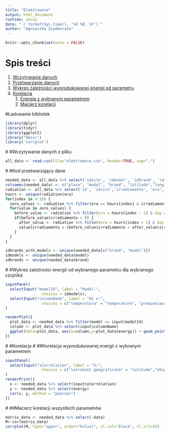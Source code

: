 ```yaml
---
title: "Elektrownie"
output: html_document
runtime: shiny
date: "`r format(Sys.time(), '%d %B, %Y')`"
author: "Agnieszka Szymborska"
---
```


```r
knitr::opts_chunk$set(echo = FALSE)
```

# Spis treści
1. [Wczytywanie danych](#load)
2. [Przetwarzanie danych](#prepare_data)
3. [Wykres zależności wyprodukowanej energii od parametru](#energy_parameter_plot)
4. [Korelacja](#correlation)
    1. [Energia z wybranym parametrem](#correlation_energy_parameter)
    2. [Macierz korelacji](#correlation_matrix)
  
#Ładowanie bibliotek
```r
library(dplyr)
library(tidyr)
library(ggplot2) 
library("Hmisc")
library('corrplot')
```
#<a name="load"></a>
#Wczytywanie danych z pliku
```r
all_data <- read.csv(file="elektrownie.csv", header=TRUE, sep=",")
```

#<a name="prepare_data"></a>
#Kod przetwarzający dane
```r
needed_data <- all_data %>% select('idsito', 'idmodel', 'idbrand', 'lat', 'lon', 'ageinmonths', 'data', 'temperatura_ambiente', 'irradiamento', 'pressure', 'windspeed', 'humidity', 'dewpoint', 'windbearing', 'cloudcover', 'kwh')
colnames(needed_data) <- c("place", "model", "brand", "latitude","longitude", "age", "data", "temperature", "radiation", "pressure", "windspeed", "humidity", "dewpoint", "bearing", "cloudcover", "energy")
radiation <- all_data %>% select('id', 'idsito','irradiamento', 'ora', 'day', 'data')
hours <- unique(radiation$ora)
for(index in 4:18) {
  zero_values <- radiation %>% filter(ora == hours[index] & irradiamento == 0)
  for(value in zero_values) {
    before_value <- radiation %<% filter(ora = hours[index - 1] & day = value$day & idsito = value$idsito)
    if(before_value$irradiamento > 0) {
      after_value <- radiation %<% filter(ora = hours[index + 1] & day = value$day & idsito = value$idsito)
      value$irradiamento = (before_value$irradiamento + after_value$irradiamento) / 2
    }
  }
}

idbrands_with_models <- unique(needed_data[c("brand", "model")])
idmodels <- unique(needed_data$model)
idbrands <- unique(needed_data$brand)

```

#<a name="energy_parameter_plot"></a>
#Wykres zależności energii od wybranego parametru dla wybranego czujnika
```r
inputPanel(
  selectInput("modelId", label = "Model:",
                choices = idmodels), 
  selectInput("columnName", label = "Oś x:",
                choices = c("temperatura" = "temperature", "promieniowanie" = "radiation", "ciśnienie" = "pressure", "prędkość wiatru" = "windspeed", "wilgotność" = "humidity"), selected = "temperature")
)

renderPlot({
  plot_data <- needed_data %>% filter(model == input$modelId)
  column <- plot_data %>% select(input$columnName)
  ggplot(data=plot_data, aes(x=column,y=plot_data$energy)) + geom_point() + labs(title=paste("Wyprodukowana energia w zależności od ", input$columnName), x =input$columnName, y = "Energia") + geom_smooth(method="lm")
})
```

#<a name="correlation"></a>
#Korelacja
#<a name="correlation_energy_parameter"></a>
##Korelacja wyprodukowanej energii z wybranym parametrem
```r
inputPanel(
  selectInput("xCorrelation", label = "X:",
                choices = c("szerokość geograficzna" = "latitude","długość geograficzna" = "longitude", "temperatura" = "temperature", "promieniowanie" = "radiation", "ciśnienie" = "pressure", "prędkość wiatru" = "windspeed", "wilgotność" = "humidity", "model" = "model", "wiek" = "age", "dewpoint" = "dewpoint","łożysko" = "bearing", "zachmurzenie" = "cloudcover"), selected = "temperature")
)
renderPrint({
  x <- needed_data %>% select(input$xCorrelation)
  y <- needed_data %>% select(energy)
  cor(x, y, method = "pearson")
})
```

#<a name="correlation_matrix"></a>
##Macierz korelacji wszystkich parametrów

```r
matrix_data <- needed_data %>% select(-data)
M<-cor(matrix_data)
corrplot(M, type="upper", order="hclust", tl.col="black", tl.srt=45)
```